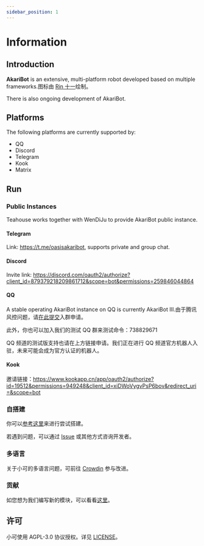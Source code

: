 ```yaml
---
sidebar_position: 1
---
```


# Information

## Introduction

**AkariBot** is an extensive, multi-platform robot developed based on multiple frameworks.图标由 [Rin 十一](https://mihuashi.com/profiles/75826?role=painter)绘制。

There is also ongoing development of AkariBot.

## Platforms

The following platforms are currently supported by: 

-   QQ
-   Discord
-   Telegram
-   Kook
-   Matrix

## Run

### Public Instances

Teahouse works together with WenDiJu to provide AkariBot public instance.

#### Telegram

Link: <https://t.me/oasisakaribot>, supports private and group chat.

#### Discord

Invite link: <https://discord.com/oauth2/authorize?client_id=879379218209861712&scope=bot&permissions=259846044864>

#### QQ

A stable operating AkariBot instance on QQ is currently AkariBot III.由于腾讯风控问题，请[在此提交](https://github.com/Teahouse-Studios/bot/issues/new?assignees=OasisAkari&labels=New&template=add_new_group.yaml&title=%5BNEW%5D%3A+)入群申请。

此外，你也可以加入我们的测试 QQ 群来测试命令：738829671

QQ 频道的测试版支持也请在上方链接申请。我们正在进行 QQ 频道官方机器人入驻，未来可能会成为官方认证的机器人。

#### Kook

邀请链接：<https://www.kookapp.cn/app/oauth2/authorize?id=19512&permissions=949248&client_id=xiDWoVygvPsP6bov&redirect_uri=&scope=bot>

### 自搭建

你可以[参考这里](/docs/dev/deploy/intro)来进行尝试搭建。

若遇到问题，可以通过 [Issue](https://github.com/Teahouse-Studios/bot/issues/new) 或其他方式咨询开发者。

### 多语言

关于小可的多语言问题，可前往 [Crowdin](https://crowdin.com/project/akari-bot) 参与改进。

### 贡献

如您想为我们编写新的模块，可以看看[这里](/docs/dev/new_module)。

## 许可

小可使用 AGPL-3.0 协议授权。详见 [LICENSE](https://github.com/Teahouse-Studios/akari-bot/blob/master/LICENSE)。
